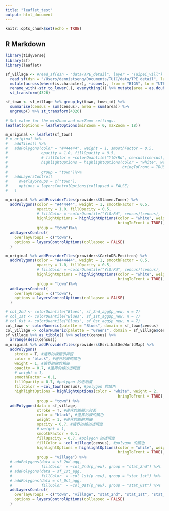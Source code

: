 ```yaml
---
title: "leaflet_test"
output: html_document
---
```


```r
knitr::opts_chunk$set(echo = TRUE)
```

## R Markdown

```r
library(tidyverse)
library(sf)
library(leaflet)

sf_village <- #read_sf(dsn = "data/TPE_detail", layer = "Taipei_Vill") %>% 
  read_sf(dsn = "/Users/dennistseng/Documents/TUIC/data/TPE_detail", layer = "Taipei_Vill") %>% 
  mutate(across(where(is.character), ~iconv(., from = "BIG5", to = "UTF8"))) %>%
  rename_with(~str_to_lower(.), everything()) %>% mutate(area = as.double(st_area(.))) %>% 
  st_transform(4326)

sf_town <- sf_village %>% group_by(town, town_id) %>%
  summarise(census = sum(census), area = sum(area)) %>%
  ungroup() %>% st_transform(4326)

# Set value for the minZoom and maxZoom settings.
leaflet(options = leafletOptions(minZoom = 0, maxZoom = 18))

m_original <- leaflet(sf_town)
# m_original %>%
#   addTiles() %>% 
#   addPolygons(color = "#444444", weight = 1, smoothFactor = 0.5,
#               opacity = 1.0, fillOpacity = 0.5,
#               # fillColor = ~colorQuantile("YlOrRd", cencus)(cencus),
#               highlightOptions = highlightOptions(color = "white", weight = 2,
#                                                   bringToFront = TRUE),
#               group = "town")%>% 
#   addLayersControl(
#     overlayGroups = c("town"),
#     options = layersControlOptions(collapsed = FALSE)
#   )

m_original %>% addProviderTiles(providers$Stamen.Toner) %>% 
  addPolygons(color = "#444444", weight = 1, smoothFactor = 0.5,
              opacity = 1.0, fillOpacity = 0.5,
              # fillColor = ~colorQuantile("YlOrRd", cencus)(cencus),
              highlightOptions = highlightOptions(color = "white", weight = 2,
                                                  bringToFront = TRUE),
              group = "town")%>% 
  addLayersControl(
    overlayGroups = c("town"),
    options = layersControlOptions(collapsed = FALSE)
  )

m_original %>% addProviderTiles(providers$CartoDB.Positron) %>% 
  addPolygons(color = "#444444", weight = 1, smoothFactor = 0.5,
              opacity = 1.0, fillOpacity = 0.5,
              # fillColor = ~colorQuantile("YlOrRd", cencus)(cencus),
              highlightOptions = highlightOptions(color = "white", weight = 2,
                                                  bringToFront = TRUE),
              group = "town")%>% 
  addLayersControl(
    overlayGroups = c("town"),
    options = layersControlOptions(collapsed = FALSE)
  )

# col_2nd <- colorQuantile("Blues", sf_2nd_agg$p_new, n = 7)
# col_1st <- colorQuantile("Blues", sf_1st_agg$p_new, n = 7)
# col_0st <- colorQuantile("Blues", sf_0st_agg$p_new, n = 7)
col_town <- colorNumeric(palette = "Blues", domain = sf_town$census)
col_village <- colorNumeric(palette = "Greens", domain = sf_village$census)
sf_village %>% as_tibble() %>% select(census) %>%
  arrange(desc(census))
m_original %>% addProviderTiles(providers$Esri.NatGeoWorldMap) %>%
  addPolygons(
    stroke = T, #邊界的線顯示與否
    color = "black", #邊界的線的顏色
    weight = 1, #邊界的線的粗細
    opacity = 0.7, #邊界的線的透明度
    # weight = 1,
    smoothFactor = 0.1,
    fillOpacity = 0.7, #polygon 的透明度
    fillColor = ~col_town(census), #polygon 的顏色
    highlightOptions = highlightOptions(color = "white", weight = 2,
                                                  bringToFront = TRUE),
              group = "town") %>%
  addPolygons(data = sf_village, 
              stroke = T, #邊界的線顯示與否
              color = "black", #邊界的線的顏色
              weight = 1, #邊界的線的粗細
              opacity = 0.7, #邊界的線的透明度
              # weight = 1,
              smoothFactor = 0.1,
              fillOpacity = 0.7, #polygon 的透明度
              fillColor = ~col_village(census), #polygon 的顏色
              highlightOptions = highlightOptions(color = "white", weight = 2,
                                                  bringToFront = TRUE),
              group = "village") %>%
  # addPolygons(data = sf_2nd_agg, 
  #             fillColor  = ~col_2nd(p_new), group = "stat_2nd") %>%
  # addPolygons(data = sf_1st_agg,
  #             fillColor  = ~col_1st(p_new), group = "stat_1st") %>%
  # addPolygons(data = sf_0st_agg,
  #             fillColor  = ~col_0st(p_new), group = "stat_0st") %>%
  addLayersControl(
    overlayGroups = c("town", "village", "stat_2nd", "stat_1st", "stat_0st"),
    options = layersControlOptions(collapsed = FALSE)
  )
```